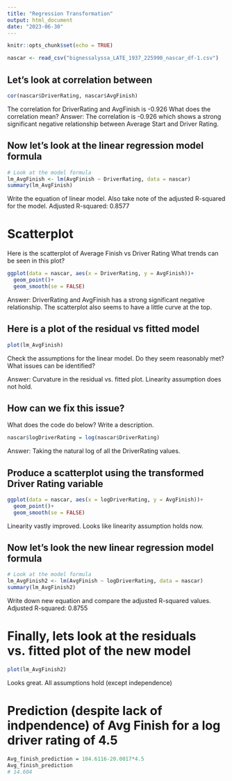 ```yaml
---
title: "Regression Transformation"
output: html_document
date: "2023-06-30"
---
```


```r
knitr::opts_chunk$set(echo = TRUE)
```

```r
nascar <- read_csv("bignessalyssa_LATE_1937_225990_nascar_df-1.csv")
```



## Let's look at correlation between
```r
cor(nascar$DriverRating, nascar$AvgFinish) 
```
The correlation for DriverRating and AvgFinish is -0.926 What does the correlation mean?
Answer: The correlation is -0.926 which shows a strong significant negative relationship between Average Start and Driver Rating.



## Now let's look at the linear regression model formula
```r
# Look at the model formula
lm_AvgFinish <- lm(AvgFinish ~ DriverRating, data = nascar)
summary(lm_AvgFinish)
```
Write the equation of linear model. Also take note of the adjusted R-squared for the model.
Adjusted R-squared:  0.8577 

# Scatterplot
Here is the scatterplot of Average Finish vs Driver Rating
What trends can be seen in this plot?
```r
ggplot(data = nascar, aes(x = DriverRating, y = AvgFinish))+ 
  geom_point()+
  geom_smooth(se = FALSE)
```
Answer: DriverRating and AvgFinish has a strong significant negative relationship. The scatterplot also seems to have a little curve at the top.

## Here is a plot of the residual vs fitted model
```r
plot(lm_AvgFinish)
```
Check the assumptions for the linear model. Do they seem reasonably met?
What issues can be identified? 

Answer: Curvature in the residual vs. fitted plot. Linearity assumption does not hold. 


## How can we fix this issue?
What does the code do below? Write a description.
```r
nascar$logDriverRating = log(nascar$DriverRating)
```
Answer: Taking the natural log of all the DriverRating values.

## Produce a scatterplot using the transformed Driver Rating variable
```r
ggplot(data = nascar, aes(x = logDriverRating, y = AvgFinish))+
  geom_point()+
  geom_smooth(se = FALSE)
```
Linearity vastly improved. Looks like linearity assumption holds now.

## Now let's look the new linear regression model formula
```r
# Look at the model formula
lm_AvgFinish2 <- lm(AvgFinish ~ logDriverRating, data = nascar)
summary(lm_AvgFinish2)
```
Write down new equation and compare the adjusted R-squared values.
Adjusted R-squared:  0.8755 

# Finally, lets look at the residuals vs. fitted plot of the new model
```r
plot(lm_AvgFinish2)
```
Looks great. All assumptions hold (except independence)



# Prediction (despite lack of indpendence) of Avg Finish for a log driver rating of 4.5
```r
Avg_finish_prediction = 104.6116-20.0017*4.5
Avg_finish_prediction
# 14.604
```

